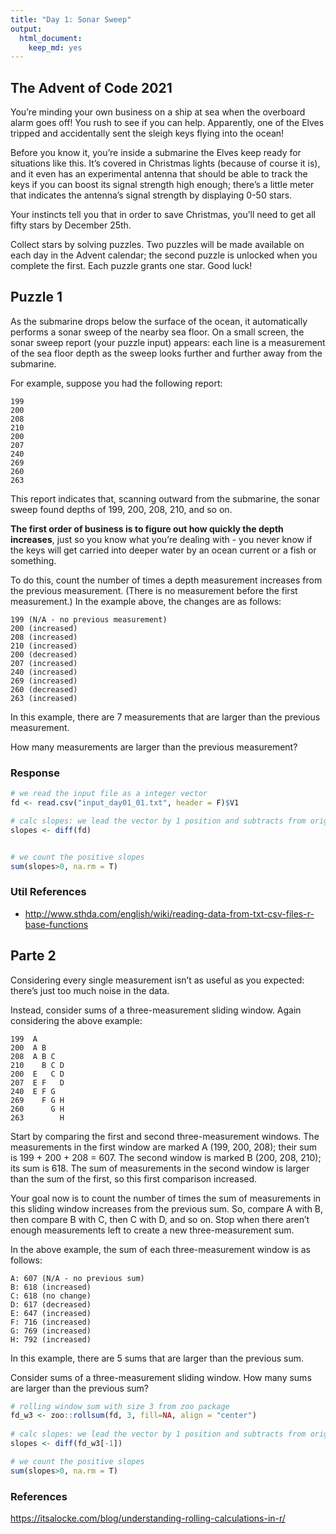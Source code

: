 ```yaml
---
title: "Day 1: Sonar Sweep"
output:
  html_document:
    keep_md: yes
---
```


## The Advent of Code 2021

You're minding your own business on a ship at sea when the overboard alarm goes off! You rush to see if you can help. Apparently, one of the Elves tripped and accidentally sent the sleigh keys flying into the ocean!

Before you know it, you're inside a submarine the Elves keep ready for situations like this. It's covered in Christmas lights (because of course it is), and it even has an experimental antenna that should be able to track the keys if you can boost its signal strength high enough; there's a little meter that indicates the antenna's signal strength by displaying 0-50 stars.

Your instincts tell you that in order to save Christmas, you'll need to get all fifty stars by December 25th.

Collect stars by solving puzzles. Two puzzles will be made available on each day in the Advent calendar; the second puzzle is unlocked when you complete the first. Each puzzle grants one star. Good luck!

## Puzzle 1

As the submarine drops below the surface of the ocean, it automatically performs a sonar sweep of the nearby sea floor. On a small screen, the sonar sweep report (your puzzle input) appears: each line is a measurement of the sea floor depth as the sweep looks further and further away from the submarine.

For example, suppose you had the following report:

```
199
200
208
210
200
207
240
269
260
263
```

This report indicates that, scanning outward from the submarine, the sonar sweep found depths of 199, 200, 208, 210, and so on.

**The first order of business is to figure out how quickly the depth increases**, just so you know what you're dealing with - you never know if the keys will get carried into deeper water by an ocean current or a fish or something.

To do this, count the number of times a depth measurement increases from the previous measurement. (There is no measurement before the first measurement.) In the example above, the changes are as follows:

```
199 (N/A - no previous measurement)
200 (increased)
208 (increased)
210 (increased)
200 (decreased)
207 (increased)
240 (increased)
269 (increased)
260 (decreased)
263 (increased)
```

In this example, there are 7 measurements that are larger than the previous measurement.

How many measurements are larger than the previous measurement?

### Response

```r

# we read the input file as a integer vector
fd <- read.csv("input_day01_01.txt", header = F)$V1

# calc slopes: we lead the vector by 1 position and subtracts from original ones
slopes <- diff(fd)


# we count the positive slopes
sum(slopes>0, na.rm = T)

```

### Util References

* [http://www.sthda.com/english/wiki/reading-data-from-txt-csv-files-r-base-functions](STHDA: reading data from txt csv files r base functions)

## Parte 2

Considering every single measurement isn't as useful as you expected: there's just too much noise in the data.

Instead, consider sums of a three-measurement sliding window. Again considering the above example:

```
199  A      
200  A B    
208  A B C  
210    B C D
200  E   C D
207  E F   D
240  E F G  
269    F G H
260      G H
263        H
```
Start by comparing the first and second three-measurement windows. The measurements in the first window are marked A (199, 200, 208); their sum is 199 + 200 + 208 = 607. The second window is marked B (200, 208, 210); its sum is 618. The sum of measurements in the second window is larger than the sum of the first, so this first comparison increased.

Your goal now is to count the number of times the sum of measurements in this sliding window increases from the previous sum. So, compare A with B, then compare B with C, then C with D, and so on. Stop when there aren't enough measurements left to create a new three-measurement sum.

In the above example, the sum of each three-measurement window is as follows:

```
A: 607 (N/A - no previous sum)
B: 618 (increased)
C: 618 (no change)
D: 617 (decreased)
E: 647 (increased)
F: 716 (increased)
G: 769 (increased)
H: 792 (increased)
```

In this example, there are 5 sums that are larger than the previous sum.

Consider sums of a three-measurement sliding window. How many sums are larger than the previous sum?

```r
# rolling window sum with size 3 from zoo package
fd_w3 <- zoo::rollsum(fd, 3, fill=NA, align = "center")
  
# calc slopes: we lead the vector by 1 position and subtracts from original ones
slopes <- diff(fd_w3[-1])

# we count the positive slopes
sum(slopes>0, na.rm = T)

```

### References

[https://itsalocke.com/blog/understanding-rolling-calculations-in-r/](itsalocke: understanding rolling calculations in r)

